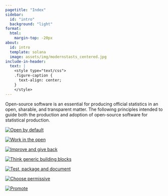 ```yaml
---
pagetitle: "Index"
sidebar: 
  id: "intro"
  background: "light"
format:
  html: 
    margin-top: -20px
about:
  id: intro
  template: solana
  image: assets/img/modernstasts_centered.jpg
include-in-header:
  text: |
    <style type="text/css">
    .figure-caption {
      text-align: center;
    }
    </style>
---
```


::: {intro}

Open-source software is an essential for producing official statistics in an open, sharable, and transparent matter. The following principles intended to guide both the production and adoption of open-source software for statistical production. 

:::

::: {layout=[10,-1,10,-1,10,-1,10],[1]}
[![<a href="/charter.html#oss-by-default">Open by default</a>](assets/img/principles/openbydefault_sm.png)](/charter.html#oss-by-default)

[![<a href="/charter.html#work-in-the-open">Work in the open</a>](assets/img/principles/workintheopen_sm.png)](/charter.html#work-in-the-open)

[![<a href="/charter.html#improve-and-give-back">Improve and give back</a>](assets/img/principles/improveandgiveback_sm.png)](/charter.html#improve-and-give-back)

[![<a href="/charter.html#think-generic-statistical-building-blocks">Think generic building blocks</a>](assets/img/principles/thinkgenericbuildingblocks_sm.png)](/charter.html#think-generic-statistical-building-blocks)

[![<a href="/charter.html#test-package-and-document">Test, package and document</a>](assets/img/principles/testpackageanddocument_sm.png)](/charter.html#test-package-and-document)

[![<a href="/charter.html#choose-permissive">Choose permissive</a>](assets/img/principles/choosepermissive_sm.png)](/charter.html#choose-permissive)

[![<a href="/charter.html#promote">Promote</a>](assets/img/principles/promote_sm.png)](/charter.html#promote)

:::
